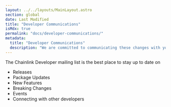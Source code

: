 ```yaml
---
layout: ../../layouts/MainLayout.astro
section: global
date: Last Modified
title: "Developer Communications"
isMdx: true
permalink: "docs/developer-communications/"
metadata:
  title: "Developer Communications"
  description: "We are committed to communicating these changes with you in advance. This page will provide information on our current communication channels and detail active notifications / upgrade plans with timelines."
---
```



The Chainlink Developer mailing list is the best place to stay up to date on

- Releases
- Package Updates
- New Features
- Breaking Changes
- Events
- Connecting with other developers

<DeveloperCommunicationsCallout />
